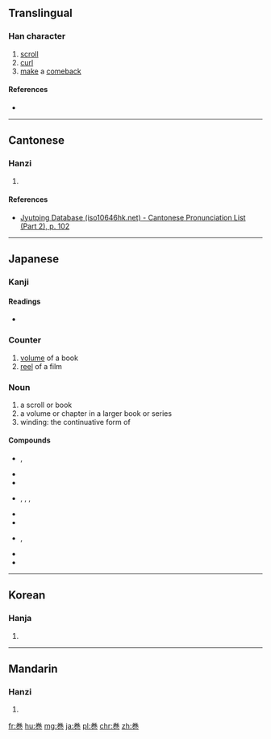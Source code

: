 {{also|卷|捲|巷}}
==Translingual==

===Han character===
{{Han char|rn=49|rad=己|as=06|sn=9|four=|canj=FQSU,XFQSU}}

# [[scroll]]
# [[curl]]
# [[make]] a [[comeback]]

====References====
* {{Han ref|kx=0327.101|dkj=08759|hdz=10318.011|uh=5DFB|ud=24059}}

----

==Cantonese==

===Hanzi===
{{yue-hanzi|jyut=gyun2|y=gyun2}}

# {{defn|lang=yue|sort=己06}}

====References====
* [http://www.iso10646hk.net/jp/document/download.jsp Jyutping Database (iso10646hk.net) - Cantonese Pronunciation List (Part 2), p. 102]

----

==Japanese==

===Kanji===
{{ja-kanji|grade=6|rs=己06}}

====Readings====
* {{ja-readings|goon=[[けん]] (ken)|kanon=[[けん]] (ken)|kanyoon=[[かん]] (kan)|kun=[[まき]] (maki)}}

===Counter===
{{ja-pos|かん|counter}}

# [[volume]] of a book
# [[reel]] of a film

===Noun===
{{ja-noun|まき}}

# a scroll or book
# a volume or chapter in a larger book or series
# winding: the continuative form of {{l|ja|巻く}}

====Compounds====
* {{ja-r|渦巻|うずまき}}, {{ja-r|渦巻き|うずまき|gloss=[[spiral]], [[whirlpool]], [[eddy]]}}
* {{ja-r|竜巻|たつまき|gloss=}}
* {{ja-r|巻物|まきもの|gloss=}}
* {{ja-r|鳴門巻き|なるとまき}}, {{ja-r|なると巻き|なるとまき}}, {{ja-r|なるとまき}}, {{ja-r|ナルトマキ|gloss=a type of [[kamaboko]]}}
* {{ja-r|巻層雲|けんそううん|gloss=[[cirrostratus]] [[cloud]]}}
* {{ja-r|巻積雲|けんせきうん|gloss=[[cirrocumulus]] cloud}}
* {{ja-r|巻雲|けんうん}}, {{ja-r|巻雲|まきぐも|gloss=[[cirrus]] cloud}}
* {{ja-r|渦巻線|うずまきせん|gloss=a [[spiral]]}}
* {{ja-r|葉巻|はまき|gloss=a [[cigar]]}}

----

==Korean==

===Hanja===
{{ko-hanja|hangeul=권|rv=gwon|mr=kwŏn}}

# {{defn|lang=ko|sort=己06}}

----

==Mandarin==

===Hanzi===
{{cmn-hanzi|pin=[[juàn]] ([[juan4]])|wg=chüan<sup>4</sup>}}

# {{defn|lang=cmn|sort=己06}}

[[fr:巻]]
[[hu:巻]]
[[mg:巻]]
[[ja:巻]]
[[pl:巻]]
[[chr:巻]]
[[zh:巻]]